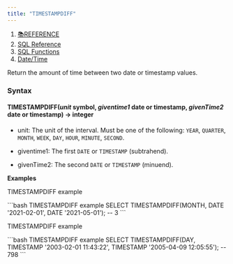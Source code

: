 ```yaml
---
title: "TIMESTAMPDIFF"
---
```


1. [📚REFERENCE](/reference)
2. [SQL Reference](/reference/sql-reference)
3. [SQL Functions](/reference/sql-reference/all-functions)
4. [Date/Time](/reference/sql-reference/all-functions/date-time)

Return the amount of time between two date or timestamp values.

### Syntax

#### TIMESTAMPDIFF(*unit* symbol, *giventime1* date or timestamp, *givenTime2* date or timestamp) → integer

* unit: The unit of the interval. Must be one of the following: `YEAR`, `QUARTER`, `MONTH`, `WEEK`, `DAY`, `HOUR`, `MINUTE`, `SECOND`.

* giventime1: The first `DATE` or `TIMESTAMP` (subtrahend).

* givenTime2: The second `DATE` or `TIMESTAMP` (minuend).

**Examples**

TIMESTAMPDIFF example

<CodeGroup>
  ```bash TIMESTAMPDIFF example
  SELECT TIMESTAMPDIFF(MONTH, DATE '2021-02-01', DATE '2021-05-01');
  -- 3
  ```
</CodeGroup>

TIMESTAMPDIFF example

<CodeGroup>
  ```bash TIMESTAMPDIFF example
  SELECT TIMESTAMPDIFF(DAY, TIMESTAMP '2003-02-01 11:43:22', TIMESTAMP '2005-04-09 12:05:55');
  -- 798
  ```
</CodeGroup>
